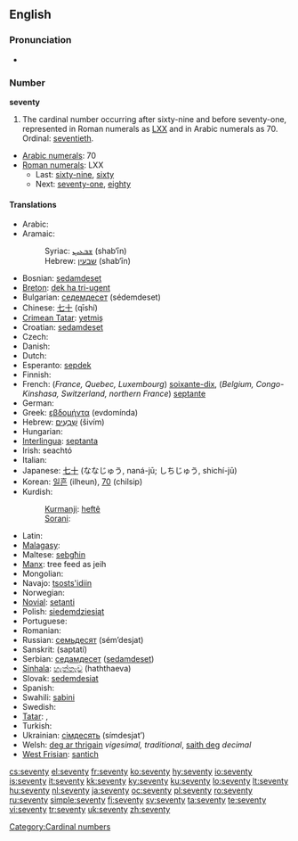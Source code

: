 ==English==

===Pronunciation===
* {{audio|en-us-seventy.ogg|Audio (US)}}

===Number===
'''seventy'''

# The cardinal number occurring after sixty-nine and before seventy-one, represented in Roman numerals as [[LXX]] and in Arabic numerals as 70. Ordinal: [[seventieth]].
* [[w:Arabic numerals|Arabic numerals]]: 70
* [[w:Roman numerals|Roman numerals]]: LXX
** Last: [[sixty-nine]], [[sixty]]
** Next: [[seventy-one]], [[eighty]]

====Translations====
{{trans-top|cardinal number}}
* Arabic: {{Arab|[[سبعين]]}} {{unicode|(sabaʕí:n)}}
* Aramaic:
*: Syriac: [[ܫܒܥܝܢ]] (shab‘īn) {{c}}
*: Hebrew: [[שבעין]] (shab‘īn) {{c}}
* Bosnian: [[sedamdeset]]
* [[Breton]]: [[dek ha tri-ugent]]
* Bulgarian: [[седемдесет]] (sédemdeset)
* Chinese: [[七十]] (qīshí)
* [[Crimean Tatar]]: [[yetmiş]]
* Croatian: [[sedamdeset]]
* Czech: {{t-|cs|sedmdesát}}
* Danish: {{t+|da|halvfjerds}}
* Dutch: {{t+|nl|zeventig|f}}
* Esperanto: [[sepdek]]
* Finnish: {{t-|fi|seitsemänkymmentä}}
* French: (''France, Quebec, Luxembourg'') [[soixante-dix]], (''Belgium, Congo-Kinshasa, Switzerland, northern France'') [[septante]] {{m}}
* German: {{t+|de|siebzig|f}}
* Greek: [[εβδομήντα]] (evdomínda)
* Hebrew: [[שבעים|שִׁבְעִים]] (šivím) {{m|f}}
* Hungarian: {{t+|hu|hetven}}
* [[Interlingua]]: [[septanta]]
* Irish: seachtó
* Italian: {{t+|it|settanta|m}}
* Japanese: [[七十]] (ななじゅう, naná-jū; しちじゅう, shichí-jū)
* Korean: [[일흔]] (ilheun), [[70]] (chilsip)
* Kurdish:
*: [[Kurmanji]]: [[heftê]]
*: [[Sorani]]: {{KUchar|[[حه‌فتا]]}}
{{trans-mid}}
* Latin: {{t-|la|septuaginta}}
* [[Malagasy]]: {{t|mg|fitopolo|xs=Malagasy}}
* Maltese: [[sebgħin]]
* [[Manx]]: tree feed as jeih
* Mongolian: {{t|mn|дал|tr=dal|sc=Cyrl|xs=Mongolian}}
* Navajo: [[tsosts'idiin]]
* Norwegian: {{t+|no|sytti}}
* [[Novial]]: [[setanti]]
* Polish: [[siedemdziesiąt]]
* Portuguese: {{t+|pt|setenta}}
* Romanian: {{t+|ro|şaptezeci}}
* Russian: [[семьдесят]] (sém’desjat)
* Sanskrit: (saptatí)
* Serbian: [[седамдесет]] ([[sedamdeset]])
* [[Sinhala]]: [[හැත්තෑව]] (haththaeva)
* Slovak: [[sedemdesiat]]
* Spanish: {{t+|es|setenta}}
* Swahili: [[sabini]]
* Swedish: {{t+|sv|sjuttio}}
* [[Tatar]]: {{t+|tt|җитмеш|sc=Cyrl|xs=Tatar}}, {{t-|tt|citmeş|xs=Tatar}}
* Turkish: {{t+|tr|yetmiş}}
* Ukrainian: [[сімдесять]] (símdesjat’)
* Welsh: [[deg ar thrigain]] ''vigesimal, traditional'', [[saith deg]] ''decimal''
* [[West Frisian]]: [[santich]]
{{trans-bottom}}

[[Category:Cardinal numbers]]

[[cs:seventy]]
[[el:seventy]]
[[fr:seventy]]
[[ko:seventy]]
[[hy:seventy]]
[[io:seventy]]
[[is:seventy]]
[[it:seventy]]
[[kk:seventy]]
[[ky:seventy]]
[[ku:seventy]]
[[lo:seventy]]
[[lt:seventy]]
[[hu:seventy]]
[[nl:seventy]]
[[ja:seventy]]
[[oc:seventy]]
[[pl:seventy]]
[[ro:seventy]]
[[ru:seventy]]
[[simple:seventy]]
[[fi:seventy]]
[[sv:seventy]]
[[ta:seventy]]
[[te:seventy]]
[[vi:seventy]]
[[tr:seventy]]
[[uk:seventy]]
[[zh:seventy]]